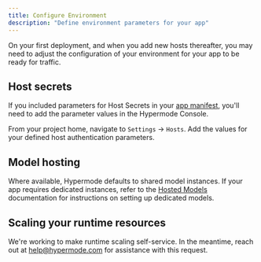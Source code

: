 ```yaml
---
title: Configure Environment
description: "Define environment parameters for your app"
---
```


On your first deployment, and when you add new hosts thereafter, you may need to adjust the configuration of your environment for your app to be ready for traffic.

## Host secrets

If you included parameters for Host Secrets in your [app manifest](./modus/app-manifest), you'll need to add the parameter values in the Hypermode Console.

From your project home, navigate to `Settings` → `Hosts`. Add the values for your defined host authentication parameters.

## Model hosting

Where available, Hypermode defaults to shared model instances. If your app requires dedicated instances, refer to the [Hosted Models](./hosted-models) documentation for instructions on setting up dedicated models.

## Scaling your runtime resources

We're working to make runtime scaling self-service. In the meantime, reach out at [help@hypermode.com](mailto:help@hypermode.com) for assistance with this request.
